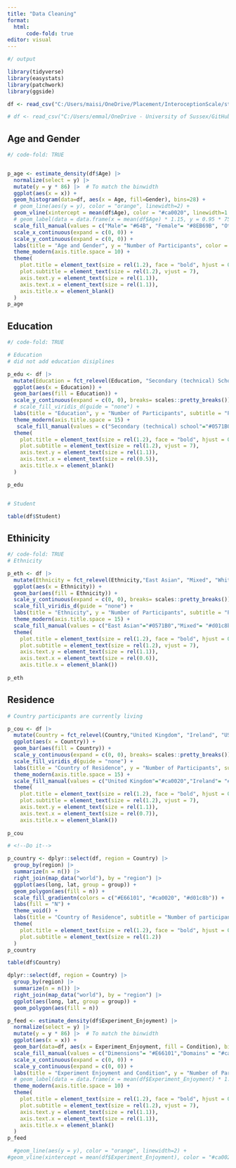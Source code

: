 ```yaml
---
title: "Data Cleaning"
format: 
  html:
      code-fold: true
editor: visual
---
```


```r
#/ output

library(tidyverse)
library(easystats)
library(patchwork)
library(ggside)

df <- read_csv("C:/Users/maisi/OneDrive/Placement/InteroceptionScale/study1/data/rawdata_participants.csv") 

# df <- read_csv("C:/Users/emmal/OneDrive - University of Sussex/GitHub/Placement/InteroceptionScale/study1/data/rawdata_participants.csv")

```

## Age and Gender

```r
#/ code-fold: TRUE


p_age <- estimate_density(df$Age) |>
  normalize(select = y) |>
  mutate(y = y * 86) |>  # To match the binwidth
  ggplot(aes(x = x)) +
  geom_histogram(data=df, aes(x = Age, fill=Gender), bins=28) +
  # geom_line(aes(y = y), color = "orange", linewidth=2) +
  geom_vline(xintercept = mean(df$Age), color = "#ca0020", linewidth=1.5) +
  # geom_label(data = data.frame(x = mean(df$Age) * 1.15, y = 0.95 * 75), aes(y = y), color = "red", label = paste0("Mean = ", format_value(mean(df$Age)))) +
  scale_fill_manual(values = c("Male"= "#64B", "Female"= "#8EB69B", "Other"="orange")) +
  scale_x_continuous(expand = c(0, 0)) +
  scale_y_continuous(expand = c(0, 0)) +
  labs(title = "Age and Gender", y = "Number of Participants", color = NULL, subtitle = "Distribution of participants' age and gender") +
  theme_modern(axis.title.space = 10) +
  theme(
    plot.title = element_text(size = rel(1.2), face = "bold", hjust = 0),
    plot.subtitle = element_text(size = rel(1.2), vjust = 7),
    axis.text.y = element_text(size = rel(1.1)),
    axis.text.x = element_text(size = rel(1.1)),
    axis.title.x = element_blank()
  )
p_age
```

## Education

```r
#/ code-fold: TRUE

# Education 
# did not add education disiplines 

p_edu <- df |>
  mutate(Education = fct_relevel(Education, "Secondary (technical) School", "Elementary School", "High School", "Bachelor", "Master", "Doctorate")) |>
  ggplot(aes(x = Education)) +
  geom_bar(aes(fill = Education)) +
  scale_y_continuous(expand = c(0, 0), breaks= scales::pretty_breaks()) +
  # scale_fill_viridis_d(guide = "none") +
  labs(title = "Education", y = "Number of Participants", subtitle = "Participants per achieved education level") +
  theme_modern(axis.title.space = 15) +
   scale_fill_manual(values = c("Secondary (technical) school"="#0571B0","High school"= "#d01c8b", "Bachelor"="#FDB863", "Master"="#E66101", "Doctorate" =  "#ca0020")) +
  theme(
    plot.title = element_text(size = rel(1.2), face = "bold", hjust = 0),
    plot.subtitle = element_text(size = rel(1.2), vjust = 7),
    axis.text.y = element_text(size = rel(1.1)),
    axis.text.x = element_text(size = rel(0.5)),
    axis.title.x = element_blank()
  )

p_edu


# Student

table(df$Student)
```

## Ethinicity

```r
#/ code-fold: TRUE
# Ethnicity 

p_eth <- df |>
  mutate(Ethnicity = fct_relevel(Ethnicity,"East Asian", "Mixed", "White", "Black", "persian", "South Asian", "Hispanic/Latino")) |>
  ggplot(aes(x = Ethnicity)) +
  geom_bar(aes(fill = Ethnicity)) +
  scale_y_continuous(expand = c(0, 0), breaks= scales::pretty_breaks()) +
  scale_fill_viridis_d(guide = "none") +
  labs(title = "Ethnicity", y = "Number of Participants", subtitle = "Participants per Ethnicity") +
  theme_modern(axis.title.space = 15) +
  scale_fill_manual(values = c("East Asian"="#0571B0","Mixed"= "#d01c8b", "White"="#FDB863", "Black"="#E66101", "persian" =  "#ca0020", "South Asian"="#5E3C99", "Hispanic/Latino"="#92C5DE")) +
  theme(
    plot.title = element_text(size = rel(1.2), face = "bold", hjust = 0),
    plot.subtitle = element_text(size = rel(1.2), vjust = 7),
    axis.text.y = element_text(size = rel(1.1)),
    axis.text.x = element_text(size = rel(0.6)),
    axis.title.x = element_blank())
    
p_eth

```

## Residence

```r

# Country participants are currently living

p_cou <- df |>
  mutate(Country = fct_relevel(Country,"United Kingdom", "Ireland", "USA", "Australia")) |>
  ggplot(aes(x = Country)) +
  geom_bar(aes(fill = Country)) +
  scale_y_continuous(expand = c(0, 0), breaks= scales::pretty_breaks()) +
  scale_fill_viridis_d(guide = "none") +
  labs(title = "Country of Residence", y = "Number of Participants", subtitle = "Participants per Country they are currently living") +
  theme_modern(axis.title.space = 15) +
  scale_fill_manual(values = c("United Kingdom"="#ca0020","Ireland"= "#d01c8b", "United States"="#FDB863", "Australia"="#E66101"))+
  theme(
    plot.title = element_text(size = rel(1.2), face = "bold", hjust = 0),
    plot.subtitle = element_text(size = rel(1.2), vjust = 7),
    axis.text.y = element_text(size = rel(1.1)),
    axis.text.x = element_text(size = rel(0.7)),
    axis.title.x = element_blank())
    
p_cou

```

```r

# <!--Do it-->

p_country <- dplyr::select(df, region = Country) |>
  group_by(region) |>
  summarize(n = n()) |>
  right_join(map_data("world"), by = "region") |>
  ggplot(aes(long, lat, group = group)) +
  geom_polygon(aes(fill = n)) +
  scale_fill_gradientn(colors = c("#E66101", "#ca0020", "#d01c8b")) +
  labs(fill = "N") +
  theme_void() +
  labs(title = "Country of Residence", subtitle = "Number of participants by country")  +
  theme(
    plot.title = element_text(size = rel(1.2), face = "bold", hjust = 0),
    plot.subtitle = element_text(size = rel(1.2))
  )
p_country
```

```r

table(df$Country)
```

```r

dplyr::select(df, region = Country) |>
  group_by(region) |>
  summarize(n = n()) |>
  right_join(map_data("world"), by = "region") |>
  ggplot(aes(long, lat, group = group)) +
  geom_polygon(aes(fill = n))

```

```r

p_feed <- estimate_density(df$Experiment_Enjoyment) |>
  normalize(select = y) |>
  mutate(y = y * 86) |>  # To match the binwidth
  ggplot(aes(x = x)) +
  geom_bar(data=df, aes(x = Experiment_Enjoyment, fill = Condition), bins=28) +
  scale_fill_manual(values = c("Dimensions"= "#E66101","Domains" = "#ca0020", "Random"="#d01c8b")) +
  scale_x_continuous(expand = c(0, 0)) +
  scale_y_continuous(expand = c(0, 0)) +
  labs(title = "Experiment Enjoyment and Condition", y = "Number of Participants", color = NULL, x = "Ratings of enjoyment on a scale 1-5", subtitle = "Distribution of Participants' Experiment Enjoyment and Condition") +
  # geom_label(data = data.frame(x = mean(df$Experiment_Enjoyment) * 1.15, y = 0.95 * 75), aes(y = y), color = "red", label = paste0("Mean = ", format_value(mean(df$Experiment_Enjoyment)))) +
  theme_modern(axis.title.space = 10) +
  theme(
    plot.title = element_text(size = rel(1.2), face = "bold", hjust = 0),
    plot.subtitle = element_text(size = rel(1.2), vjust = 7),
    axis.text.y = element_text(size = rel(1.1)),
    axis.text.x = element_text(size = rel(1.1)),
    axis.title.x = element_blank()
  )
p_feed

  #geom_line(aes(y = y), color = "orange", linewidth=2) +
#geom_vline(xintercept = mean(df$Experiment_Enjoyment), color = "#ca0020", linewidth=1.5) +
```
